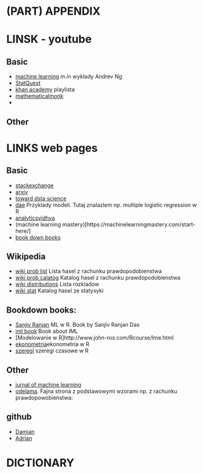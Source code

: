 # (PART) <lfg>APPENDIX</lfg> {-}


# LINSK - youtube

## Basic

* [machine learning](https://www.youtube.com/channel/UC5zx8Owijmv-bbhAK6Z9apg/videos) m.in wyklady Andrev Ng
* [StatQuest](https://www.youtube.com/user/joshstarmer/videos)
* [khan academy](https://www.youtube.com/results?search_query=khan+academy+playlists) playlista
* [mathematicalmonk](https://www.youtube.com/user/mathematicalmonk/videos) 
* []()


## Other


# LINKS web pages

## Basic

* [stackexchange](https://stats.stackexchange.com/)
* [arxiv](https://arxiv.org/)
* [toward dsta science](https://towardsdatascience.com/)
* [dae](https://stats.idre.ucla.edu/other/dae/) Przyklady modeli. Tutaj znalazlem np. multiple logistic regression w R 
* [analyticsvidhya](https://www.analyticsvidhya.com/blog/)
* (machine learning mastery)[https://machinelearningmastery.com/start-here/]
* [book down books](https://bookdown.org/)

## Wikipedia

* [wiki prob list](https://en.wikipedia.org/wiki/List_of_probability_topics) Lista hasel z rachunku prawdopodobienstwa
* [wiki prob calatog](https://en.wikipedia.org/wiki/Catalog_of_articles_in_probability_theory) Katalog hasel z rachunku prawdopodobienstwa 
* [wiki distributions](https://en.wikipedia.org/wiki/List_of_probability_distributions) Lista rozkladow
* [wiki stat](https://en.wikipedia.org/wiki/List_of_statistics_articles) Katalog hasel ze statysyki


## Bookdown books:

* [Sanjiv Ranjan](https://srdas.github.io/MLBook/) ML w R. Book by Sanjiv Ranjan Das
* [iml book](https://christophm.github.io/interpretable-ml-book/) Book about IML
* [Modelowanie w R]http://www.john-ros.com/Rcourse/lme.html
* [ekonometria](http://www.john-ros.com/Rcourse/lme.html)ekonometria w R
* [szeregi](https://otexts.com/fpp2/) szeregi czasowe w R

## Other

* [jurnal of machine learning](http://www.jmlr.org/)
* [odelama](http://www.odelama.com/data-analysis/). Fajna strona z podstawowymi wzorami np. z rachunku prawdopowobieństwa: 

## github

* [Damian](https://github.com/s3nh)
* [Adrian](https://github.com/xadrianzetx?tab=repositories)

# DICTIONARY


